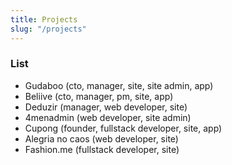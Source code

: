 ```yaml
---
title: Projects
slug: "/projects"
---
```


### List

* Gudaboo (cto, manager, site, site admin, app)
* Beliive (cto, manager, pm, site, app)
* Deduzir (manager, web developer, site)
* 4menadmin (web developer, site admin)
* Cupong (founder, fullstack developer, site, app)
* Alegria no caos (web developer, site)
* Fashion.me (fullstack developer, site)